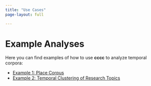 ```yaml
---
title: "Use Cases"
page-layout: full

---
```


# Example Analyses

Here you can find examples of how to use **cccc** to analyze temporal corpora:

- [Example 1: Place Corpus](usecase_place.qmd)
- [Example 2: Temporal Clustering of Research Topics](usecase_topics.qmd)
